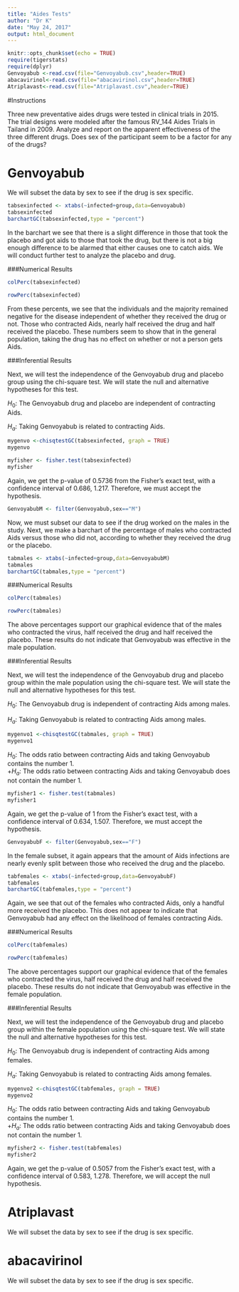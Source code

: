 ---
title: "Aides Tests"
author: "Dr K"
date: "May 24, 2017"
output: html_document
---

```{r setup, include=FALSE}
knitr::opts_chunk$set(echo = TRUE)
require(tigerstats)
require(dplyr)
Genvoyabub <-read.csv(file="Genvoyabub.csv",header=TRUE)
abacavirinol<-read.csv(file="abacavirinol.csv",header=TRUE)
Atriplavast<-read.csv(file="Atriplavast.csv",header=TRUE)
```

#Instructions

Three new preventative aides drugs were tested in clinical trials in 2015. The trial designs were modeled after the famous RV_144 Aides Trials in Tailand in 2009.  Analyze and report on the apparent effectiveness of the three different drugs. Does sex of the participant seem to be a factor for any of the drugs?


# Genvoyabub

We will subset the data by sex to see if the drug is sex specific.
```{r}
tabsexinfected <- xtabs(~infected+group,data=Genvoyabub)
tabsexinfected
barchartGC(tabsexinfected,type = "percent")
```

In the barchart we see that there is a slight difference in those that took the placebo and got aids to those that took the drug, but there is not a big enough difference to be alarmed that either causes one to catch aids. We will conduct further test to analyze the placebo and drug.

###Numerical Results
```{r}
colPerc(tabsexinfected)
```

```{r}
rowPerc(tabsexinfected)
```

From these percents, we see that the individuals and the majority remained negative for the disease independent of whether they received the drug or not. Those who contracted Aids, nearly half received the drug and half received the placebo. These numbers seem to show that in the general population, taking the drug has no effect on whether or not a person gets Aids.

###Inferential Results

Next, we will test the independence of the Genvoyabub drug and placebo group using the chi-square test. We will state the null and alternative hypotheses for this test.  

$H_0$: The Genvoyabub drug and placebo are independent of contracting Aids.

$H_a$: Taking Genvoyabub is related to contracting Aids.

```{r}
mygenvo <-chisqtestGC(tabsexinfected, graph = TRUE) 
mygenvo
```


```{r}
myfisher <- fisher.test(tabsexinfected)
myfisher
```

Again, we get the p-value of 0.5736 from the Fisher's exact test, with a confidence interval of 0.686, 1.217. Therefore, we must accept the hypothesis.

```{r}
GenvoyabubM <- filter(Genvoyabub,sex=="M")
```
Now, we must subset our data to see if the drug worked on the males in the study. Next, we make a barchart of the percentage of males who contracted Aids versus those who did not, according to whether they received the drug or the placebo.

```{r}
tabmales <- xtabs(~infected+group,data=GenvoyabubM)
tabmales
barchartGC(tabmales,type = "percent")
```

###Numerical Results

```{r}
colPerc(tabmales)
```

```{r}
rowPerc(tabmales)
```

The above percentages support our graphical evidence that of the males who contracted the virus, half received the drug and half received the placebo. These results do not indicate that Genvoyabub was effective in the male population.

###Inferential Results


Next, we will test the independence of the Genvoyabub drug and placebo group within the male population using the chi-square test. We will state the null and alternative hypotheses for this test.  

$H_0$: The Genvoyabub drug is independent of contracting Aids among males.

$H_a$: Taking Genvoyabub is related to contracting Aids among males.
```{r}
mygenvo1 <-chisqtestGC(tabmales, graph = TRUE) 
mygenvo1
```

$H_0$: The odds ratio between contracting Aids and taking Genvoyabub contains the number 1.  
+$H_a$: The odds ratio between contracting Aids and taking Genvoyabub does not contain the number 1.

```{r}
myfisher1 <- fisher.test(tabmales)
myfisher1
```

Again, we get the p-value of 1 from the Fisher's exact test, with a confidence interval of 0.634, 1.507. Therefore, we must accept the hypothesis.

```{r}
GenvoyabubF <- filter(Genvoyabub,sex=="F")
```
In the female subset, it again appears that the amount of Aids infections are nearly evenly split between those who received the drug and the placebo.
```{r}
tabfemales <- xtabs(~infected+group,data=GenvoyabubF)
tabfemales
barchartGC(tabfemales,type = "percent")
```

Again, we see that out of the females who contracted Aids, only a handful more received the placebo. This does not appear to indicate that Genvoyabub had any effect on the likelihood of females contracting Aids.

###Numerical Results

```{r}
colPerc(tabfemales)
```

```{r}
rowPerc(tabfemales)
```

The above percentages support our graphical evidence that of the females who contracted the virus, half received the drug and half received the placebo. These results do not indicate that Genvoyabub was effective in the female population.

###Inferential Results

Next, we will test the independence of the Genvoyabub drug and placebo group within the female population using the chi-square test. We will state the null and alternative hypotheses for this test.  

$H_0$: The Genvoyabub drug is independent of contracting Aids among females.

$H_a$: Taking Genvoyabub is related to contracting Aids among females.

```{r}
mygenvo2 <-chisqtestGC(tabfemales, graph = TRUE) 
mygenvo2
```

$H_0$: The odds ratio between contracting Aids and taking Genvoyabub contains the number 1.  
+$H_a$: The odds ratio between contracting Aids and taking Genvoyabub does not contain the number 1.

```{r}
myfisher2 <- fisher.test(tabfemales)
myfisher2
```

Again, we get the p-value of 0.5057 from the Fisher's exact test, with a confidence interval of 0.583, 1.278. Therefore, we will accept the null hypothesis.

# Atriplavast

We will subset the data by sex to see if the drug is sex specific.



# abacavirinol

We will subset the data by sex to see if the drug is sex specific.







